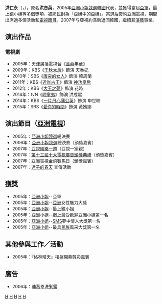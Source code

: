 {{藝人
| 类型 = 女演员
| 图片 = 
| 原名 = 洪吝英
| 羅馬拼音 = Hong In Yong
| 外文名 = 홍인영
| 外文 = ko 
| 暱稱 = 
| 國籍 = {{KOR}}
| 出生日期 = {{Birth date and age|1985|10|27}}
| 出生地點 = {{KOR}}
| 逝世日期 = 
| 逝世地點 = 
| 教育程度 = [[中央大學_(韓國)|中央大學]]演劇電影系
| 官方網站 = 
| 經紀公司 = [[Pan_Entertainment|Pan Stars Company]]
| imdb =
}}
'''洪仁永'''（{{lang-ko|'''홍인영'''}}，{{bd|1985年|10月27日|}}），原名'''洪吝英'''，2005年[[亞洲小姐競選|亞洲小姐競選]][[大韩民国|韓國]]代表，並獲得當屆[[亞軍|亞軍]]，最上鏡小姐等多個獎項，被網民封為「亞姐中的亞姐」。當選后簽約[[亞洲電視|亞洲電視]]，期間出席過多個活動和[[電視節目|電視節目]]。2007年与亞視約滿后返回韓國，繼續其[[演藝|演藝]]事業。

== 演出作品 ==
===電視劇 ===
*2005年：天津廣播電視台《[[荳蔻年華|荳蔻年華]]》
*2009年：KBS《[[千秋太后_(电视剧)|千秋太后]]》飾演 天香妃
*2010年：SBS《[[唐突的女人|唐突的女人]]》飾演 韓周蘭
*2011年：KBS《[[近肖古王_(电视剧)|近肖古王]]》飾演 [[神功皇后|神功皇后]]
*2012年：KBS《[[大王之夢|大王之夢]]》飾演 花時
*2014年：tvN《[[岬童夷|岬童夷]]》飾演 洪成熙
*2014年：KBS《[[一片丹心蒲公英|一片丹心蒲公英]]》飾演 申世映
*2015年：SBS《[[愛你的時間|愛你的時間]]》飾演 黃嬪娜

==演出節目（[[亞洲電視|亞洲電視]]）==
*2005年：[[亞洲小姐競選|亞洲小姐競選]]總決賽
*2006年：[[亞洲小姐競選|亞洲小姐競選]]總決賽（頒獎嘉賓）
*2007年：[[亞視娛樂一週|亞視娛樂一週]]（亞視一家親）
*2007年：[[第十三屆十大電視廣告頒獎典禮|第十三屆十大電視廣告頒獎典禮]]（頒獎嘉賓）
*2007年：[[亞洲電視|亞洲電視]][[金禧|金禧]][[賽馬|賽馬]]日（頒獎嘉賓）
*2007年：[[達子的春天|達子的春天]] 宣傳活動
==獲獎==
*2005年：[[亞洲小姐|亞洲小姐]]--亞軍 
*2005年：[[亞洲小姐|亞洲小姐]]--[[亞洲|亞洲]]女性魅力大獎 
*2005年：[[亞洲小姐|亞洲小姐]]--最上鏡小姐 
*2005年：[[亞洲小姐|亞洲小姐]]--網上最受歡迎[[亞洲小姐|亞洲小姐]]第一名
*2005年：[[亞洲小姐|亞洲小姐]]--[[短信|SMS]]夢中情人大獎第一名
*2005年：[[亞洲小姐|亞洲小姐]]--最具[[民族|民族]]風采大獎第一名 
==其他參與工作／活動==
*2005年：『格林晴天』樓盤開幕剪彩嘉賓

==廣告==
*2006年：迪茜恩洗髮露

{{亞洲小姐|[[王慧|王慧]]|亞|2005年|[[孟玲|孟玲]]}}
{{Pan Entertainment}}
{{亞洲小姐競選歷屆三甲得主}}

[[Category:韓國電視演員|H]]
[[Category:亞洲小姐|H]]
[[Category:前亞洲電視女藝員|H]]
[[Category:韓國中央大學校友|H]]
[[Category:洪姓|H]]